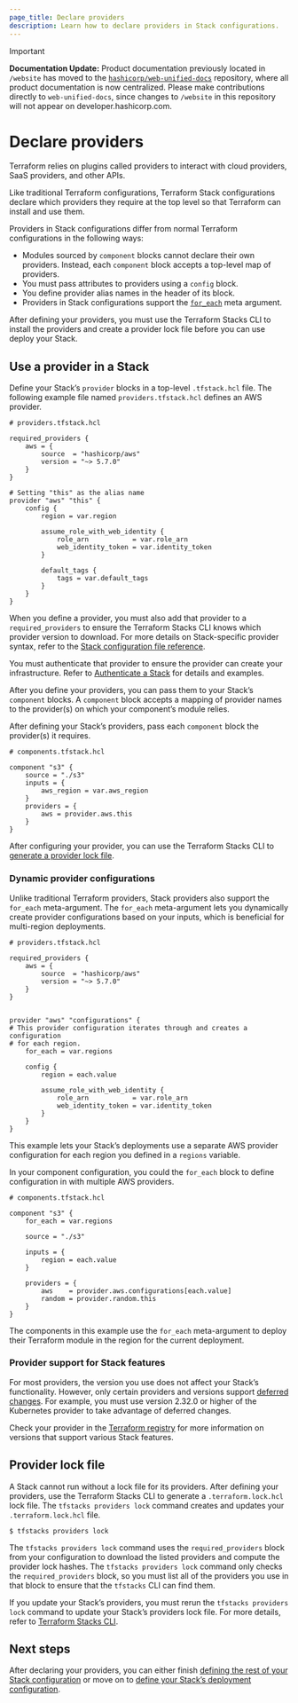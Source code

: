 ```yaml
---
page_title: Declare providers
description: Learn how to declare providers in Stack configurations. 
---
```


> [!IMPORTANT]  
> **Documentation Update:** Product documentation previously located in `/website` has moved to the [`hashicorp/web-unified-docs`](https://github.com/hashicorp/web-unified-docs) repository, where all product documentation is now centralized. Please make contributions directly to `web-unified-docs`, since changes to `/website` in this repository will not appear on developer.hashicorp.com.

# Declare providers

Terraform relies on plugins called providers to interact with cloud providers, SaaS providers, and other APIs.

Like traditional Terraform configurations, Terraform Stack configurations declare which providers they require at the top level so that Terraform can install and use them. 

Providers in Stack configurations differ from normal Terraform configurations in the following ways:
* Modules sourced by `component` blocks cannot declare their own providers. Instead, each `component` block accepts a top-level map of providers.  
* You must pass attributes to providers using a `config` block.  
* You define provider alias names in the header of its block.  
* Providers in Stack configurations support the [`for_each`](/terraform/language/meta-arguments/for_each) meta argument.

After defining your providers, you must use the Terraform Stacks CLI to install the providers and create a provider lock file before you can use deploy your Stack.

## Use a provider in a Stack

Define your Stack’s `provider` blocks in a top-level `.tfstack.hcl` file. The following example file named `providers.tfstack.hcl` defines an AWS provider.

```hcl
# providers.tfstack.hcl

required_providers {
    aws = {
        source  = "hashicorp/aws"
        version = "~> 5.7.0"
    }
}

# Setting "this" as the alias name
provider "aws" "this" {
    config {
        region = var.region

        assume_role_with_web_identity {
            role_arn           = var.role_arn
            web_identity_token = var.identity_token
        }

        default_tags {
            tags = var.default_tags
        }
    }
}
```

When you define a provider, you must also add that provider to a `required_providers` to ensure the Terraform Stacks CLI knows which provider version to download. For more details on Stack-specific provider syntax, refer to the [Stack configuration file reference](/terraform/language/stacks/reference/tfstack). 

You must authenticate that provider to ensure the provider can create your infrastructure. Refer to [Authenticate a Stack](/terraform/language/stacks/deploy/authenticate) for details and examples. 

After you define your providers, you can pass them to your Stack’s `component` blocks. A `component` block accepts a mapping of provider names to the provider(s) on which your component’s module relies.

After defining your Stack’s providers, pass each `component` block the provider(s) it requires. 

```hcl
# components.tfstack.hcl

component "s3" {
    source = "./s3"
    inputs = {
        aws_region = var.aws_region
    }
    providers = {
        aws = provider.aws.this
    }
}
```

After configuring your provider, you can use the Terraform Stacks CLI to [generate a provider lock file](/terraform/language/stacks/reference/tfstacks-cli#tfstack-providers-lock-command).

### Dynamic provider configurations

Unlike traditional Terraform providers, Stack providers also support the `for_each` meta-argument. The `for_each` meta-argument lets you dynamically create provider configurations based on your inputs, which is beneficial for multi-region deployments. 

```hcl
# providers.tfstack.hcl

required_providers {
    aws = {
        source  = "hashicorp/aws"
        version = "~> 5.7.0"
    }
}


provider "aws" "configurations" {
# This provider configuration iterates through and creates a configuration
# for each region.
    for_each = var.regions

    config {
        region = each.value

        assume_role_with_web_identity {
            role_arn           = var.role_arn
            web_identity_token = var.identity_token
        }
    }
}
```

This example lets your Stack’s deployments use a separate AWS provider configuration for each region you defined in a `regions` variable. 

In your component configuration, you could the `for_each` block to define configuration in with multiple AWS providers.


```hcl
# components.tfstack.hcl

component "s3" {
    for_each = var.regions

    source = "./s3"

    inputs = {
        region = each.value
    }

    providers = {
        aws    = provider.aws.configurations[each.value]
        random = provider.random.this
    }
}
```

The components in this example use the `for_each` meta-argument to deploy their Terraform module in the region for the current deployment.

### Provider support for Stack features

For most providers, the version you use does not affect your Stack’s functionality. However, only certain providers and versions support [deferred changes](/terraform/cloud-docs/stacks/deploy/plans#deferred-changes). For example, you must use version 2.32.0 or higher of the Kubernetes provider to take advantage of deferred changes. 

Check your provider in the [Terraform registry](https://registry.terraform.io/) for more information on versions that support various Stack features. 

## Provider lock file

A Stack cannot run without a lock file for its providers. After defining your providers, use the Terraform Stacks CLI to generate a `.terraform.lock.hcl` lock file. The `tfstacks providers lock` command creates and updates your `.terraform.lock.hcl` file.

```shell-session
$ tfstacks providers lock
```

The `tfstacks providers lock` command uses the `required_providers` block from your configuration to download the listed providers and compute the provider lock hashes. The `tfstacks providers lock` command only checks the `required_providers` block, so you must list all of the providers you use in that block to ensure that the `tfstacks` CLI can find them. 

If you update your Stack’s providers, you must rerun the `tfstacks providers lock` command to update your Stack’s providers lock file. For more details, refer to [Terraform Stacks CLI](/terraform/language/stacks/reference/tfstacks-cli).

## Next steps

After declaring your providers, you can either finish [defining the rest of your Stack configuration](/terraform/language/stacks/create/config) or move on to [define your Stack’s deployment configuration](/terraform/language/stacks/deploy/config).
